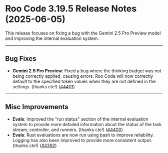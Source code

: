 # Roo Code 3.19.5 Release Notes (2025-06-05)

This release focuses on fixing a bug with the Gemini 2.5 Pro Preview model and improving the internal evaluation system.

---

## Bug Fixes

*   **Gemini 2.5 Pro Preview**: Fixed a bug where the thinking budget was not being correctly applied, causing errors. Roo Code will now correctly default to the specified token values when they are not defined in the settings. (thanks cte!) ([#4401](https://github.com/RooCodeInc/Roo-Code/pull/4401))

---

## Misc Improvements

*   **Evals**: Improved the "run status" section of the internal evaluation system to provide more detailed information about the status of the task stream, controller, and runners. (thanks cte!) ([#4400](https://github.com/RooCodeInc/Roo-Code/pull/4400))
*   **Evals**: Rust evaluations are now run using bash to improve reliability. Logging has also been improved to provide more consistent output. (thanks cte!) ([#4392](https://github.com/RooCodeInc/Roo-Code/pull/4392))